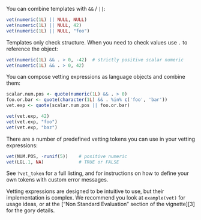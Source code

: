 You can combine templates with `&&` / `||`:

```r
vet(numeric(1L) || NULL, NULL)
vet(numeric(1L) || NULL, 42)
vet(numeric(1L) || NULL, "foo")
```

Templates only check structure.  When you need to check values use `.` to
reference the object:

```r
vet(numeric(1L) && . > 0, -42)  # strictly positive scalar numeric
vet(numeric(1L) && . > 0, 42)
```

You can compose vetting expressions as language objects and combine them:

```r
scalar.num.pos <- quote(numeric(1L) && . > 0)
foo.or.bar <- quote(character(1L) && . %in% c('foo', 'bar'))
vet.exp <- quote(scalar.num.pos || foo.or.bar)

vet(vet.exp, 42)
vet(vet.exp, "foo")
vet(vet.exp, "baz")
```

There are a number of predefined vetting tokens you can use in your
vetting expressions:

```r
vet(NUM.POS, -runif(5))    # positive numeric
vet(LGL.1, NA)             # TRUE or FALSE
```

See `?vet_token` for a full listing, and for instructions on how to define your
own tokens with custom error messages.

Vetting expressions are designed to be intuitive to use, but their
implementation is complex.  We recommend you look at `example(vet)` for usage
ideas, or at the ["Non Standard Evaluation" section of the vignette][3] for the
gory details.


